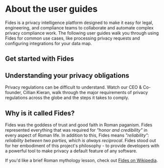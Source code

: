
# About the user guides

Fides is a privacy intelligence platform designed to make it easy for legal, engineering, and compliance teams to collaborate and automate complex privacy compliance work. The following user guides walk you through using Fides for common use cases, like processing privacy requests and configuring integrations for your data map. 

## Get started with Fides
<KeyFeatWrap>
  <KeyFeat title="Privacy Requests" link="./user-guides/privacy-requests" description="Get started with Fides by learning about privacy requests, including how to configure and process them."/>
    <KeyFeat title="Data Mapping" link="./user-guides/data-mapping" description="Get started with data mapping by learning to  add vendors  to your data map and to review system history."/>
        <KeyFeat title="Consent Management" link="./user-guides/consent" description="Cover the basics of consent management, from consent laws to common frameworks like IAB's TCF or the GPC."/>
  <KeyFeat title="Datasets" link="./user-guides/datasets" description="Learn how you can use datasets to map and manage data for privacy requests across your systems."/>
  <KeyFeat title="Integrations" link="./user-guides/integrations" description="Configure and connect your systems, from databases to third-party SaaS applications for privacy requests."/>
  
</KeyFeatWrap>

## Understanding your privacy obligations

Privacy regulations can be difficult to understand. Watch our CEO & Co-founder, Cillian Kieran, walk through the major requirements of privacy regulations across the globe and the steps it takes to comply. 

<VimeoVideo src="https://player.vimeo.com/video/848495248?badge=0&amp;autopause=0&amp;player_id=0&amp;app_id=58479" />

## Why is it called Fides?

Fides was the goddess of trust and good faith in Roman paganism. Fides represented everything that was required for *"honor and credibility"* in every aspect of Roman life. In addition to this, Fides means *"reliability": reliability between two parties, which is always reciprocal*. Fides stood out for her embodiment of this project's philosophy - to provide developers with a powerful tool to make privacy a default feature of any software.

If you'd like a brief Roman mythology lesson, check out [Fides on Wikipedia](https://en.wikipedia.org/wiki/Fides_(deity)).

